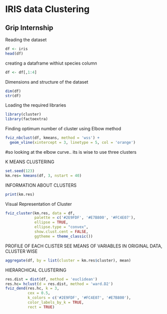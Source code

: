 # IRIS data Clustering
## Grip Internship

Reading the dataset
```r
df <- iris
head(df)
```
creating a dataframe withiut species column
```r
df <- df[,1:4]
```
Dimensions and structure of the dataset
```r
dim(df)
str(df)
```
Loading the required libraries
```r
library(cluster)
library(factoextra)
```
Finding optimum number of cluster using Elbow method
```r
fviz_nbclust(df, kmeans, method = 'wss') +
  geom_vline(xintercept = 3, linetype = 5, col = 'orange')
```
#so looking at the elbow curve.. its is wise to use three clusters



K MEANS CLUSTERING
```r
set.seed(123)
km.res= kmeans(df, 3, nstart = 40)
```

INFORMATION ABOUT CLUSTERS
```r
print(km.res)
```
Visual Representation of Cluster
```r
fviz_cluster(km.res, data = df,
             palette = c('#2E9FDF', '#E7B800', '#FC4E07'),
             ellipse = TRUE,
             ellipse.type = "convex",
             show.clust.cent = FALSE,
             ggtheme = theme_classic())
```
PROFILE OF EACH CLISTER
SEE MEANS OF VARIABLES IN ORIGINAL DATA, CLUSTER WISE
```r
aggregate(df, by = list(cluster = km.res$cluster), mean)
```
HIERARCHICAL CLUSTERING
```r
res.dist = dist(df, method = 'euclidean')
res.hc= hclust(d = res.dist, method = 'ward.D2')
fviz_dend(res.hc, k = 3,
          cex = 0.5,
          k_colors = c('#2E9FDF', '#FC4E07', '#E7B800'),
          color_labels_by_k = TRUE,
          rect = TRUE)
```
